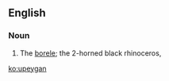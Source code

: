 ==English==

===Noun===
{{en-noun|-}}

# {{context|zoology|lang=en}}  The [[borele]]; the 2-horned black rhinoceros, {{taxlink|Diceros bicornis|species|noshow=1}}

[[ko:upeygan]]